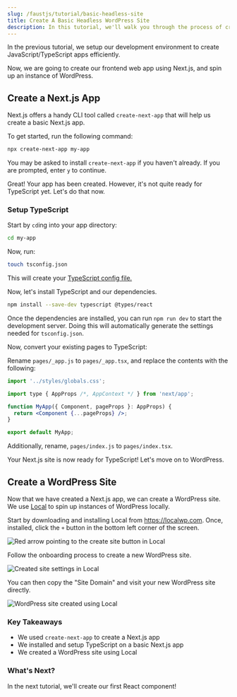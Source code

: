 ```yaml
---
slug: /faustjs/tutorial/basic-headless-site
title: Create A Basic Headless WordPress Site
description: In this tutorial, we'll walk you through the process of creating a basic headless WordPress site using Next.js and Local
---
```


In the previous tutorial, we setup our development environment to create JavaScript/TypeScript apps efficiently.

Now, we are going to create our frontend web app using Next.js, and spin up an instance of WordPress.

## Create a Next.js App

Next.js offers a handy CLI tool called `create-next-app` that will help us create a basic Next.js app.

To get started, run the following command:

```bash
npx create-next-app my-app
```

You may be asked to install `create-next-app` if you haven't already. If you are prompted, enter `y` to continue.

Great! Your app has been created. However, it's not quite ready for TypeScript yet. Let's do that now.

### Setup TypeScript

Start by `cd`ing into your app directory:

```bash
cd my-app
```

Now, run:

```bash
touch tsconfig.json
```

This will create your [TypeScript config file.](https://www.typescriptlang.org/docs/handbook/tsconfig-json.html)

Now, let's install TypeScript and our dependencies.

```bash
npm install --save-dev typescript @types/react
```

Once the dependencies are installed, you can run `npm run dev` to start the development server. Doing this will automatically generate the settings needed for `tsconfig.json`.

Now, convert your existing pages to TypeScript:

Rename `pages/_app.js` to `pages/_app.tsx`, and replace the contents with the following:

```jsx title=_app.tsx
import '../styles/globals.css';

import type { AppProps /*, AppContext */ } from 'next/app';

function MyApp({ Component, pageProps }: AppProps) {
  return <Component {...pageProps} />;
}

export default MyApp;
```

Additionally, rename, `pages/index.js` to `pages/index.tsx`.

Your Next.js site is now ready for TypeScript! Let's move on to WordPress.

## Create a WordPress Site

Now that we have created a Next.js app, we can create a WordPress site. We use [Local](https://localwp.com) to spin up instances of WordPress locally.

Start by downloading and installing Local from https://localwp.com. Once, installed, click the `+` button in the bottom left corner of the screen.

<img
  src="/docs/img/localwp-create-site.png"
  alt="Red arrow pointing to the create site button in Local"
/>

Follow the onboarding process to create a new WordPress site.

<img src="/docs/img/localwp-site-created.png" alt="Created site settings in Local" />

You can then copy the "Site Domain" and visit your new WordPress site directly.

<img src="/docs/img/localwp-site-created-preview.png" alt="WordPress site created using Local" />

### Key Takeaways

  - We used `create-next-app` to create a Next.js app
  - We installed and setup TypeScript on a basic Next.js app
  - We created a WordPress site using Local

### What's Next?

In the next tutorial, we'll create our first React component!
